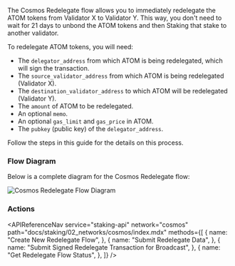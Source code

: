 
The Cosmos Redelegate flow allows you to immediately redelegate the ATOM tokens from Validator X to Validator Y.
This way, you don't need to wait for 21 days to unbond the ATOM tokens and then Staking that stake to another validator.

To redelegate ATOM tokens, you will need:

- The `delegator_address` from which ATOM is being redelegated, which will sign the transaction.
- The `source_validator_address` from which ATOM is being redelegated (Validator X).
- The `destination_validator_address` to which ATOM will be redelegated (Validator Y).
- The `amount` of ATOM to be redelegated.
- An optional `memo`.
- An optional `gas_limit` and `gas_price` in ATOM.
- The `pubkey` (public key) of the `delegator_address`.

Follow the steps in this guide for the details on this process.

### Flow Diagram

Below is a complete diagram for the Cosmos Redelegate flow:

<img src={img1} alt="Cosmos Redelegate Flow Diagram" className="inline-image" />

### Actions

<APIReferenceNav
  service="staking-api"
  network="cosmos"
  path="docs/staking/02_networks/cosmos/index.mdx"
  methods={[
    {
      name: "Create New Redelegate Flow",
    },
    {
      name: "Submit Redelegate Data",
    },
    {
      name: "Submit Signed Redelegate Transaction for Broadcast",
    },
    {
      name: "Get Redelegate Flow Status",
    },
  ]}
/>
